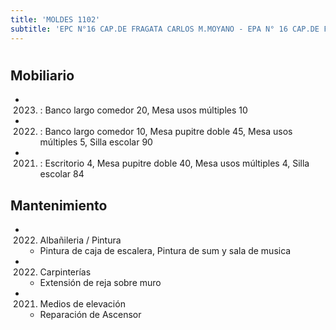 ```yaml
---
title: 'MOLDES 1102'
subtitle: 'EPC N°16 CAP.DE FRAGATA CARLOS M.MOYANO - EPA N° 16 CAP.DE FRAGATA CARLOS M.MOYANO'
---
```


#


## Mobiliario

*  (2023) : Banco largo comedor 20, Mesa usos múltiples 10 

*  (2022) : Banco largo comedor 10, Mesa pupitre doble 45, Mesa usos múltiples 5, Silla escolar 90 

*  (2021) : Escritorio 4, Mesa pupitre doble 40, Mesa usos múltiples 4, Silla escolar 84 





## Mantenimiento

*  (2022) Albañileria / Pintura 
    + Pintura de caja de escalera, Pintura de sum y sala de musica

*  (2022) Carpinterías 
    + Extensión de reja sobre muro

*  (2021) Medios de elevación 
    + Reparación de Ascensor



